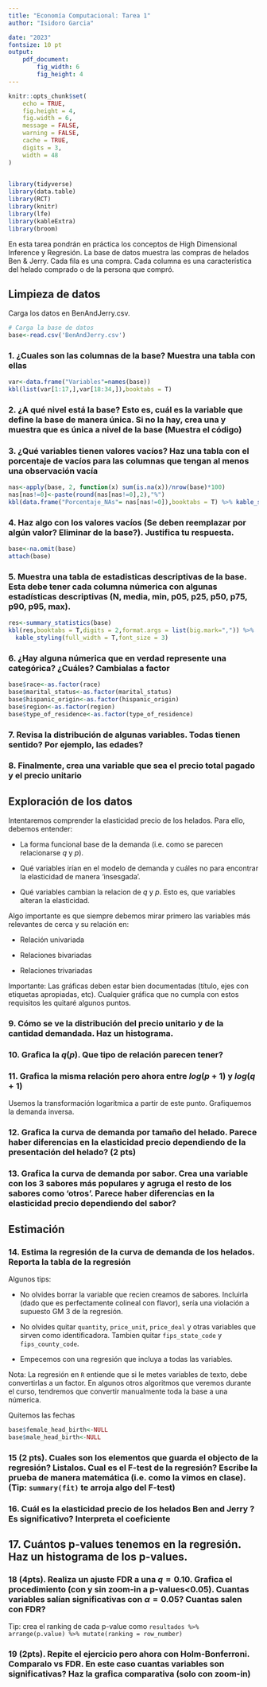 ```yaml
---
title: "Economía Computacional: Tarea 1"
author: "Isidoro Garcia"

date: "2023"
fontsize: 10 pt
output: 
    pdf_document:
        fig_width: 6
        fig_height: 4
---
```


```r
knitr::opts_chunk$set(
	echo = TRUE,
	fig.height = 4,
	fig.width = 6,
	message = FALSE,
	warning = FALSE,
	cache = TRUE,
	digits = 3,
	width = 48
)
 
```

```r
library(tidyverse)
library(data.table)
library(RCT)
library(knitr)
library(lfe)
library(kableExtra)
library(broom)
```

En esta tarea pondrán en práctica los conceptos de High Dimensional Inference y Regresión. La base de datos muestra las compras de helados Ben & Jerry. Cada fila es una compra. Cada columna es una característica del helado comprado o de la persona que compró. 


## Limpieza de datos

Carga los datos en BenAndJerry.csv. 

```r
# Carga la base de datos
base<-read.csv('BenAndJerry.csv')

```


### 1. ¿Cuales son las columnas de la base? Muestra una tabla con ellas

```r
var<-data.frame("Variables"=names(base))
kbl(list(var[1:17,],var[18:34,]),booktabs = T)
```


### 2. ¿A qué nivel está la base? Esto es, cuál es la variable que define la base de manera única. Si no la hay, crea una y muestra que es única a nivel de la base (Muestra el código)



### 3. ¿Qué variables tienen valores vacíos? Haz una tabla con el porcentaje de vacíos para las columnas que tengan al menos una observación vacía

```r
nas<-apply(base, 2, function(x) sum(is.na(x))/nrow(base)*100) 
nas[nas!=0]<-paste(round(nas[nas!=0],2),"%")
kbl(data.frame("Porcentaje_NAs"= nas[nas!=0]),booktabs = T) %>% kable_styling(position = "center")
```


### 4. Haz algo con los valores vacíos (Se deben reemplazar por algún valor? Eliminar de la base?). Justifica tu respuesta. 

```r
base<-na.omit(base)
attach(base)
```


### 5. Muestra una tabla de estadisticas descriptivas de la base. Esta debe tener cada columna númerica con algunas estadísticas descriptivas (N, media, min, p05, p25, p50, p75, p90, p95, max). 

```r
res<-summary_statistics(base)
kbl(res,booktabs = T,digits = 2,format.args = list(big.mark=",")) %>%
  kable_styling(full_width = T,font_size = 3)
```


### 6. ¿Hay alguna númerica que en verdad represente una categórica? ¿Cuáles? Cambialas a factor

```r
base$race<-as.factor(race)
base$marital_status<-as.factor(marital_status)
base$hispanic_origin<-as.factor(hispanic_origin)
base$region<-as.factor(region)
base$type_of_residence<-as.factor(type_of_residence)
```


### 7. Revisa la distribución de algunas variables. Todas tienen sentido? Por ejemplo, las edades? 

### 8. Finalmente, crea una variable que sea el precio total pagado y el precio unitario

## Exploración de los datos 

Intentaremos comprender la elasticidad precio de los helados. Para ello, debemos entender: 

- La forma funcional base de la demanda (i.e. como se parecen relacionarse $q$ y $p$). 

- Qué variables irían en el modelo de demanda y cuáles no para encontrar la elasticidad de manera 'insesgada'. 

- Qué variables cambian la relacion de $q$ y $p$. Esto es, que variables alteran la elasticidad.

Algo importante es que siempre debemos mirar primero las variables más relevantes de cerca y su relación en: 

- Relación univariada

- Relaciones bivariadas

- Relaciones trivariadas

Importante: Las gráficas deben estar bien documentadas (título, ejes con etiquetas apropiadas, etc). Cualquier gráfica que no cumpla con estos requisitos les quitaré algunos puntos.

### 9. Cómo se ve la distribución del precio unitario y de la cantidad demandada. Haz un histograma.


### 10. Grafica la $q(p)$. Que tipo de relación parecen tener? 

### 11. Grafica la misma relación pero ahora entre $log(p+1)$ y $log(q+1)$

Usemos la transformación logarítmica a partir de este punto. Grafiquemos la demanda inversa. 

### 12. Grafica la curva de demanda por tamaño del helado. Parece haber diferencias en la elasticidad precio dependiendo de la presentación del helado? (2 pts)


### 13. Grafica la curva de demanda por sabor. Crea una variable con los 3 sabores más populares y agruga el resto de los sabores como 'otros'. Parece haber diferencias en la elasticidad precio dependiendo del sabor?

## Estimación

### 14. Estima la regresión de la curva de demanda de los helados. Reporta la tabla de la regresión

Algunos tips: 

- No olvides borrar la variable que recien creamos de sabores. Incluirla (dado que es perfectamente colineal con flavor), sería una violación a supuesto GM 3 de la regresión. 

- No olvides quitar `quantity`, `price_unit`, `price_deal` y otras variables que sirven como identificadora. Tambien quitar `fips_state_code` y `fips_county_code`.

- Empecemos con una regresión que incluya a todas las variables. 


Nota: La regresión en `R` entiende que si le metes variables de texto, debe convertirlas a un factor. En algunos otros algoritmos que veremos durante el curso, tendremos que convertir manualmente toda la base a una númerica. 

Quitemos las fechas
```r
base$female_head_birth<-NULL
base$male_head_birth<-NULL
```

### 15 (2 pts). Cuales son los elementos que guarda el objecto de la regresión? Listalos. Cual es el F-test de la regresión? Escribe la prueba de manera matemática (i.e. como la vimos en clase). (Tip: `summary(fit)` te arroja algo del F-test)


### 16. Cuál es la elasticidad precio de los helados Ben and Jerry ? Es significativo? Interpreta el coeficiente 

## 17. Cuántos p-values tenemos en la regresión. Haz un histograma de los p-values. 


### 18 (4pts). Realiza un ajuste FDR a una $q=0.10$. Grafica el procedimiento (con y sin zoom-in a p-values<0.05). Cuantas variables salían significativas con $\alpha = 0.05$? Cuantas salen con FDR? 
Tip: crea el ranking de cada p-value como `resultados %>% arrange(p.value) %>% mutate(ranking = row_number)`


### 19 (2pts). Repite el ejercicio pero ahora con Holm-Bonferroni. Comparalo vs FDR. En este caso cuantas variables son significativas?  Haz la grafica comparativa (solo con zoom-in)

